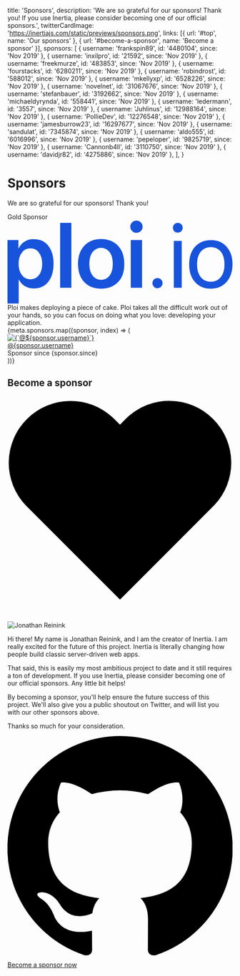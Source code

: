
  title: 'Sponsors',
  description:
    'We are so grateful for our sponsors! Thank you! If you use Inertia, please consider becoming one of our official sponsors.',
  twitterCardImage: 'https://inertiajs.com/static/previews/sponsors.png',
  links: [{ url: '#top', name: 'Our sponsors' }, { url: '#become-a-sponsor', name: 'Become a sponsor' }],
  sponsors: [
    { username: 'frankspin89', id: '4480104', since: 'Nov 2019' },
    { username: 'inxilpro', id: '21592', since: 'Nov 2019' },
    { username: 'freekmurze', id: '483853', since: 'Nov 2019' },
    { username: 'fourstacks', id: '6280211', since: 'Nov 2019' },
    { username: 'robindrost', id: '588012', since: 'Nov 2019' },
    { username: 'mkellyxp', id: '6528226', since: 'Nov 2019' },
    { username: 'novelnet', id: '31067676', since: 'Nov 2019' },
    { username: 'stefanbauer', id: '3192662', since: 'Nov 2019' },
    { username: 'michaeldyrynda', id: '558441', since: 'Nov 2019' },
    { username: 'ledermann', id: '3557', since: 'Nov 2019' },
    { username: 'Juhlinus', id: '12988164', since: 'Nov 2019' },
    { username: 'PollieDev', id: '12276548', since: 'Nov 2019' },
    { username: 'jamesburrow23', id: '16297677', since: 'Nov 2019' },
    { username: 'sandulat', id: '7345874', since: 'Nov 2019' },
    { username: 'aldo555', id: '6016996', since: 'Nov 2019' },
    { username: 'pepeloper', id: '9825719', since: 'Nov 2019' },
    { username: 'Cannonb4ll', id: '3110750', since: 'Nov 2019' },
    { username: 'davidjr82', id: '4275886', since: 'Nov 2019' },
  ],
}

# Sponsors

We are so grateful for our sponsors! Thank you!

<div className="mt-8 p-8 shadow rounded relative overflow-hidden leading-none">
  <div className="absolute top-0 right-0 px-4 py-2 bg-yellow-500 text-sm font-bold text-white rounded-bl">
    Gold Sponsor
  </div>
  <a className="inline-flex" href="https://ploi.io" title="Ploi - Server Management Tool">
    <svg className="w-auto h-8" fill="#1853db" xmlns="http://www.w3.org/2000/svg" viewBox="0 0 253 93.3">
      <path d="M25.7 66a11.4 11.4 0 01-9.5-4.7q-3.6-4.7-3.7-12.6T16.2 36a11.4 11.4 0 019.5-4.7 11.4 11.4 0 019.6 4.7Q39 40.7 39 48.7t-3.6 12.6a11.5 11.5 0 01-9.6 4.7zm3.8-45.1a18.9 18.9 0 00-10.2 2.7 18 18 0 00-6.7 7.5h-.3v-9.3H0v71.5h12.6V66.5h.3a17 17 0 006.6 7.2 19.4 19.4 0 0010.2 2.6q10.2 0 16.1-7.4t6-20.3q0-12.9-6-20.4T29.5 21zM59.2 75.5h12.6V2.5H59.2v73.1zM105.3 66.6a11.5 11.5 0 01-9.6-4.7Q92 57.2 92 48.7t3.6-13.3a12.1 12.1 0 0119.2 0q3.6 4.7 3.6 13.3t-3.6 13.2a11.5 11.5 0 01-9.6 4.7zm0 10q11.8 0 19-7.4t7-20.6q0-13-7.1-20.4t-19-7.5q-11.7 0-18.8 7.5t-7.1 20.4q0 13.2 7 20.6t19 7.4zM145 13.7a6.7 6.7 0 004.9-2 6.6 6.6 0 002-4.8 6.6 6.6 0 00-2-4.9 6.8 6.8 0 00-5-2 6.7 6.7 0 00-4.8 2 6.5 6.5 0 00-2 4.9 6.5 6.5 0 002 4.8 6.6 6.6 0 004.8 2zm-6.3 61.9h12.6V21.8h-12.7v53.8zM168.8 76a5.7 5.7 0 10-4.1-1.6 5.6 5.6 0 004 1.7zM191.5 13.4a5.3 5.3 0 004-1.6A5.3 5.3 0 00197 8a5.5 5.5 0 10-11 0 5.3 5.3 0 001.5 4 5.3 5.3 0 004 1.5zm-4.4 62.1h8.8V22.8H187v52.8zM228.6 68.7a13.8 13.8 0 01-11.2-5q-4.3-5.2-4.3-14.5t4.3-14.4a14.9 14.9 0 0122.4 0q4.2 5 4.2 14.4t-4.2 14.4a13.8 13.8 0 01-11.2 5.1zm0 7.8q10.9 0 17.6-7.4t6.8-20q0-12.5-6.8-19.9T228.7 22q-11 0-17.7 7.3t-6.7 20q0 12.6 6.7 20t17.7 7.3z" />
    </svg>
  </a>
  <div className="mt-4 text-sm leading-normal">
    Ploi makes deploying a piece of cake. Ploi takes all the difficult work out of your hands, so you can focus on doing
    what you love: developing your application.
  </div>
</div>

<div className="mt-12 flex flex-wrap -ml-4">
  {meta.sponsors.map((sponsor, index) => (
    <div className="w-full md:w-1/2 pl-4 pb-4">
      <div className="rounded flex items-center">
        <a href={`https://github.com/${sponsor.username}`}>
          <img
            className="w-16 h-16 rounded shadow"
            alt={`@${sponsor.username}`}
            src={`https://avatars.githubusercontent.com/u/${sponsor.id}?s=150`}
          />
        </a>
        <div className="pl-4 leading-none">
          <a href={`https://github.com/${sponsor.username}`} className="text-base font-bold text-gray-700">
            @{sponsor.username}
          </a>
          <div className="mt-2 text-sm text-gray-600">Sponsor since {sponsor.since}</div>
        </div>
      </div>
    </div>
  ))}
</div>

<h2 id="become-a-sponsor" className="mt-16 mb-4 text-2xl font-bold text-gray-700 leading-none flex items-center">
  Become a sponsor
  <svg
    className="ml-2 w-5 h-5 fill-current text-purple-500 flex-shrink-0"
    xmlns="http://www.w3.org/2000/svg"
    viewBox="0 0 20 20"
  >
    <path d="M10 3.22l-.61-.6a5.5 5.5 0 0 0-7.78 7.77L10 18.78l8.39-8.4a5.5 5.5 0 0 0-7.78-7.77l-.61.61z" />
  </svg>
</h2>

<div className="mt-6">
  <img
    className="w-32 h-32 ml-4 mb-4 rounded float-right"
    src="https://pbs.twimg.com/profile_images/885868801232961537/b1F6H4KC_400x400.jpg"
    alt="Jonathan Reinink"
  />
  <p className="pt-0">
    Hi there! My name is Jonathan Reinink, and I am the creator of Inertia. I am really excited for the future of this
    project. Inertia is literally changing how people build classic server-driven web apps.
  </p>
  <p>
    That said, this is easily my most ambitious project to date and it still requires a ton of development. If you use
    Inertia, please consider becoming one of our official sponsors. Any little bit helps!
  </p>
  <p>
    By becoming a sponsor, you'll help ensure the future success of this project. We'll also give you a public shoutout
    on Twitter, and will list you with our other sponsors above.
  </p>
  <p>Thanks so much for your consideration.</p>
  <a
    className="mt-2 px-8 py-3 bg-purple-500 hover:bg-purple-600 rounded-full text-sm font-medium text-white inline-flex items-center"
    href="https://github.com/sponsors/reinink"
  >
    <svg className="fill-current w-5 h-5 mr-2" viewBox="0 0 20 20">
      <title>GitHub</title>
      <path d="M10 0a10 10 0 0 0-3.16 19.49c.5.1.68-.22.68-.48l-.01-1.7c-2.78.6-3.37-1.34-3.37-1.34-.46-1.16-1.11-1.47-1.11-1.47-.9-.62.07-.6.07-.6 1 .07 1.53 1.03 1.53 1.03.9 1.52 2.34 1.08 2.91.83.1-.65.35-1.09.63-1.34-2.22-.25-4.55-1.11-4.55-4.94 0-1.1.39-1.99 1.03-2.69a3.6 3.6 0 0 1 .1-2.64s.84-.27 2.75 1.02a9.58 9.58 0 0 1 5 0c1.91-1.3 2.75-1.02 2.75-1.02.55 1.37.2 2.4.1 2.64.64.7 1.03 1.6 1.03 2.69 0 3.84-2.34 4.68-4.57 4.93.36.31.68.92.68 1.85l-.01 2.75c0 .26.18.58.69.48A10 10 0 0 0 10 0" />
    </svg>
    Become a sponsor now
  </a>
</div>
